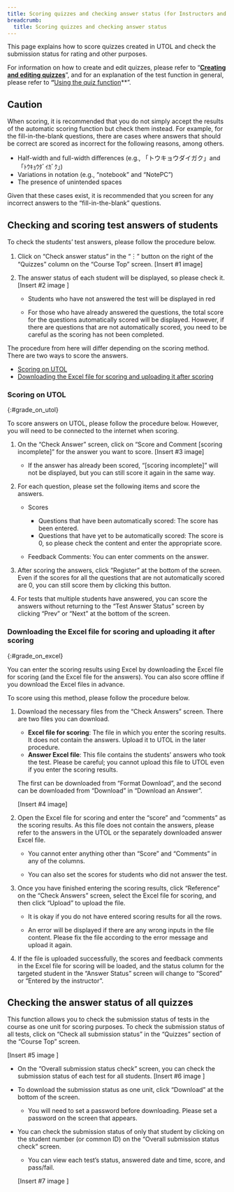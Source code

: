 ```yaml
---
title: Scoring quizzes and checking answer status (for Instructors and TAs)
breadcrumb:
  title: Scoring quizzes and checking answer status
---
```


This page explains how to score quizzes created in UTOL and check the submission status for rating and other purposes.

For information on how to create and edit quizzes, please refer to “**[Creating and editing quizzes](create)**”, and for an explanation of the test function in general, please refer to **“**[Using the quiz function](.)**”.

## Caution

When scoring, it is recommended that you do not simply accept the results of the automatic scoring function but check them instead. For example, for the fill-in-the-blank questions, there are cases where answers that should be correct are scored as incorrect for the following reasons, among others.

-   Half-width and full-width differences (e.g., 「トウキョウダイガク」and「ﾄｳｷｮｳﾀﾞｲｶﾞｸ」)
-   Variations in notation (e.g., “notebook” and “NotePC”)
-   The presence of unintended spaces

Given that these cases exist, it is recommended that you screen for any incorrect answers to the “fill-in-the-blank” questions.

## Checking and scoring test answers of students

To check the students’ test answers, please follow the procedure below.

1. Click on “Check answer status” in the “︙” button on the right of the “Quizzes” column on the “Course Top” screen.
    \[Insert #1 image\]

2. The answer status of each student will be displayed, so please check it.
    \[Insert #2 image \]

    -   Students who have not answered the test will be displayed in red

    -   For those who have already answered the questions, the total score for the questions automatically scored will be displayed. However, if there are questions that are not automatically scored, you need to be careful as the scoring has not been completed.

The procedure from here will differ depending on the scoring method. There are two ways to score the answers.

-   [Scoring on UTOL](#grade_on_utol)
-   [Downloading the Excel file for scoring and uploading it after scoring](#grade_on_excel)

### Scoring on UTOL
{:#grade_on_utol}

To score answers on UTOL, please follow the procedure below. However, you will need to be connected to the internet when scoring.

1. On the “Check Answer” screen, click on “Score and Comment \[scoring incomplete\]” for the answer you want to score.
    \[Insert #3 image\]

    -   If the answer has already been scored, “\[scoring incomplete\]” will not be displayed, but you can still score it again in the same way.

2. For each question, please set the following items and score the answers.

    -   Scores
        -   Questions that have been automatically scored: The score has been entered.
        -   Questions that have yet to be automatically scored: The score is 0, so please check the content and enter the appropriate score.

    -   Feedback Comments: You can enter comments on the answer.

3. After scoring the answers, click “Register” at the bottom of the screen. Even if the scores for all the questions that are not automatically scored are 0, you can still score them by clicking this button.

4. For tests that multiple students have answered, you can score the answers without returning to the “Test Answer Status” screen by clicking “Prev” or “Next” at the bottom of the screen.

### Downloading the Excel file for scoring and uploading it after scoring
{:#grade_on_excel}

You can enter the scoring results using Excel by downloading the Excel file for scoring (and the Excel file for the answers). You can also score offline if you download the Excel files in advance.

To score using this method, please follow the procedure below.

1. Download the necessary files from the “Check Answers” screen. There are two files you can download.

    -   **Excel file for scoring**: The file in which you enter the scoring results. It does not contain the answers. Upload it to UTOL in the later procedure.
    -   **Answer Excel file**: This file contains the students’ answers who took the test. Please be careful; you cannot upload this file to UTOL even if you enter the scoring results.

    The first can be downloaded from “Format Download”, and the second can be downloaded from “Download” in “Download an Answer”.

    \[Insert #4 image\]

2. Open the Excel file for scoring and enter the “score” and “comments” as the scoring results. As this file does not contain the answers, please refer to the answers in the UTOL or the separately downloaded answer Excel file.

    -   You cannot enter anything other than “Score” and “Comments” in any of the columns.

    -   You can also set the scores for students who did not answer the test.

3. Once you have finished entering the scoring results, click “Reference” on the “Check Answers” screen, select the Excel file for scoring, and then click “Upload” to upload the file.

    -   It is okay if you do not have entered scoring results for all the rows.

    -   An error will be displayed if there are any wrong inputs in the file content. Please fix the file according to the error message and upload it again.

4. If the file is uploaded successfully, the scores and feedback comments in the Excel file for scoring will be loaded, and the status column for the targeted student in the “Answer Status” screen will change to “Scored” or “Entered by the instructor”.

## Checking the answer status of all quizzes

This function allows you to check the submission status of tests in the course as one unit for scoring purposes. To check the submission status of all tests, click on “Check all submission status” in the “Quizzes” section of the “Course Top” screen.

\[Insert #5 image \]

-   On the “Overall submission status check” screen, you can check the submission status of each test for all students.
    \[Insert #6 image \]

-   To download the submission status as one unit, click “Download” at the bottom of the screen.
    -   You will need to set a password before downloading. Please set a password on the screen that appears.

-   You can check the submission status of only that student by clicking on the student number (or common ID) on the “Overall submission status check” screen.
    -   You can view each test’s status, answered date and time, score, and pass/fail.

    \[Insert #7 image \]
